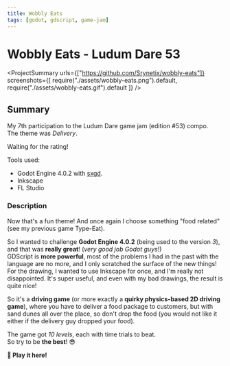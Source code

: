```yaml
---
title: Wobbly Eats
tags: [godot, gdscript, game-jam]
---
```


<Back name="Projects" link="../../" />

# Wobbly Eats - Ludum Dare 53

<ProjectSummary
  urls={["https://github.com/Srynetix/wobbly-eats"]}
  screenshots={[
    require("./assets/wobbly-eats.png").default,
    require("./assets/wobbly-eats.gif").default
  ]}
/>

## Summary

My 7th participation to the <ELink href="https://ldjam.com/events/ludum-dare/53">Ludum Dare game jam (edition #53)</ELink> compo.  
The theme was _Delivery_.

Waiting for the rating!

Tools used:

- Godot Engine 4.0.2 with [sxgd](../../game-related/sxgd).
- Inkscape
- FL Studio

### Description

Now that's a fun theme! And once again I choose something "food related" (see my previous game Type-Eat).

So I wanted to challenge **Godot Engine 4.0.2** (being used to the version *3*), and that was **really great**! (*very good job Godot guys*!)  
GDScript is **more powerful**, most of the problems I had in the past with the language are no more, and I only scratched the surface of the new things!  
For the drawing, I wanted to use Inkscape for once, and I'm really not disappointed. It's super useful, and even with my bad drawings, the result is quite nice!

So it's a **driving game** (or more exactly a **quirky physics-based 2D driving game**), where you have to deliver a food package to customers, but with sand dunes all over the place, so don't drop the food (you would not like it either if the delivery guy dropped your food).

The game got *10 levels*, each with time trials to beat.  
So try to be **the best**! :sunglasses:

<ELink href="https://srynetix.github.io/wobbly-eats/">
  <b>🚀 Play it here!</b>
</ELink>
